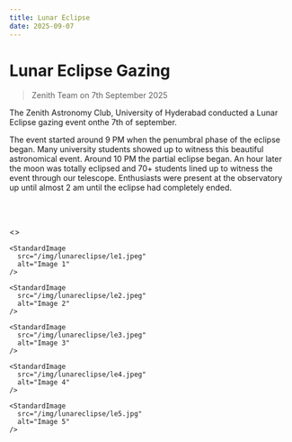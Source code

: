 ```yaml
---
title: Lunar Eclipse 
date: 2025-09-07
---
```



# Lunar Eclipse Gazing
> Zenith Team on 7th September 2025 


The Zenith Astronomy Club, University of Hyderabad conducted a Lunar Eclipse gazing event onthe 7th of september. 

The event started around 9 PM when the penumbral phase of the eclipse began. Many university students showed up to witness this beautiful 
astronomical event. Around 10 PM the partial eclipse began. An hour later the moon was totally eclipsed and 70+ students lined up to 
witness the event through our telescope. Enthusiasts were present at the observatory up until almost 2 am until the eclipse had completely ended. 





<br></br>

<>
  <div className="grid grid-cols-2 gap-4 place-items-center">

    <StandardImage
      src="/img/lunareclipse/le1.jpeg"
      alt="Image 1"
    />

    <StandardImage
      src="/img/lunareclipse/le2.jpeg"
      alt="Image 2"
    />

    <StandardImage
      src="/img/lunareclipse/le3.jpeg"
      alt="Image 3"
    />

    <StandardImage
      src="/img/lunareclipse/le4.jpeg"
      alt="Image 4"
    />
    
    <StandardImage
      src="/img/lunareclipse/le5.jpg"
      alt="Image 5"
    />


  </div>
</>